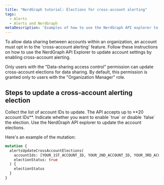 ```yaml
---
title: "NerdGraph tutorial: Elections for cross-account alerting"
tags:
  - Alerts
  - Alerts and NerdGraph
metaDescription: 'Examples of how to use the NerdGraph API explorer to update account elections for cross-account alerting.'
---
```


To allow data sharing between accounts within an organization, an account must opt in to the 'cross-account alerting' feature. Follow these instructions on how to use the NerdGraph API Explorer to update account settings by enabling cross-account alerting.

<Callout variant="important">
  Only users with the "Data-sharing access control" permission can update cross-account elections for data sharing. By default, this permission is granted only to users with the "Organization Manager" role.
</Callout>

## Steps to update a cross-account alerting election

<Steps>

<Step>
    Collect the list of account IDs to update. The API accepts up to **20 account IDs**.
</Step>

<Step>
    Indicate whether you want to enable `true` or disable `false` the election.
</Step>

<Step>
    Use the NerdGraph API explorer to update the account elections.
</Step>

</Steps>

Here's an example of the mutation:

```graphql
mutation {
  alertsUpdateCrossAccountElections(
    accountIds: [YOUR_1ST_ACCOUNT_ID, YOUR_2ND_ACCOUNT_ID, YOUR_3RD_ACCOUNT_ID],
    electionStatus: true
  ) {
    electionStatus
  }
}
```
